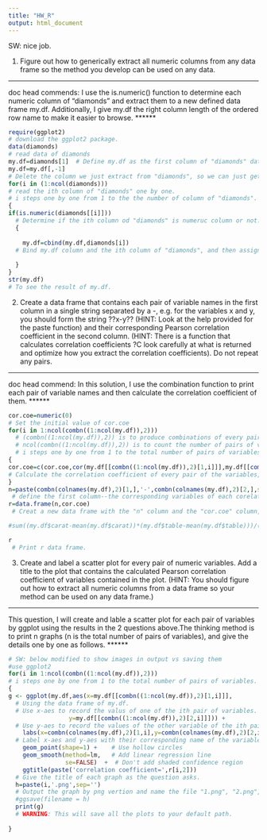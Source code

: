 ```yaml
---
title: "HW_R"
output: html_document
---
```

SW: nice job.

1. Figure out how to generically extract all numeric columns from any data frame so the method you develop can be used on any data.

******
doc head commends:
    I use the is.numeric() function to determine each numeric column of "diamonds" and extract them to a new defined data frame my.df. Additionally, I give my.df the right column length of the ordered row name to make it easier to browse.
******

```r
require(ggplot2)
# download the ggplot2 package.
data(diamonds) 
# read data of diamonds
my.df=diamonds[1]  # Define my.df as the first column of "diamonds" data frame.
my.df=my.df[,-1]
# Delete the column we just extract from "diamonds", so we can just get the "row name" column.---{1;2;3;4`````}
for(i in (1:ncol(diamonds)))
# read the ith column of "diamonds" one by one. 
# i steps one by one from 1 to the the number of column of "diamonds".
{
if(is.numeric(diamonds[[i]]))
  # Determine if the ith column od "diamonds" is numeruc column or not.
  {
  
    my.df=cbind(my.df,diamonds[i])
  # Bind my.df column and the ith column of "diamonds", and then assign the new data frame as my.df.
  
  }
}
str(my.df)
# To see the result of my.df.


```

 2. Create a data frame that contains each pair of variable names in the first column in a single string separated by a -, e.g. for the variables x and y, you should form the string ??x-y?? (HINT: Look at the help provided for the paste function) and their corresponding Pearson correlation coefficient in the second column. (HINT: There is a function that calculates correlation coefficients ?C look carefully at what is returned and optimize how you extract the correlation coefficients). Do not repeat any pairs.
 
 ******
 doc head commend:
     In this solution, I use the combination function to print each pair of variable names and then calculate the correlation coefficient of them.
 ******
```r
cor.coe=numeric(0)
# Set the initial value of cor.coe
for(i in 1:ncol(combn((1:ncol(my.df)),2)))
  # (combn((1:ncol(my.df)),2)) is to produce combinations of every pair of variables in  the printed data frame "my.df"
  # ncol(combn((1:ncol(my.df)),2)) is to count the number of pairs of variables as above.
  # i steps one by one from 1 to the total number of pairs of variables.
{
cor.coe=c(cor.coe,cor(my.df[[combn((1:ncol(my.df)),2)[1,i]]],my.df[[combn((1:ncol(my.df)),2)[2,i]]]))
# Calculate the correlation coefficient of every pair of the variables, and then put these values to the column "cor.coe"
}
n=paste(combn(colnames(my.df),2)[1,],'-',combn(colnames(my.df),2)[2,],sep='')
 # define the first column--the corresponding variables of each corelation coefficient. And we give these names by paste them with a "-".
r=data.frame(n,cor.coe)
 # Creat a new data frame with the "n" column and the "cor.coe" column, say r.

#sum((my.df$carat-mean(my.df$carat))*(my.df$table-mean(my.df$table)))/(53940*sqrt(var(my.df$table))*sqrt(var(my.df$carat)))--Just an example of caculus, ignore this is ok.

r   
 # Print r data frame.
```
3. Create and label a scatter plot for every pair of numeric variables. Add a title to the plot that contains the calculated Pearson correlation coefficient of variables contained in the plot. (HINT: You should figure out how to extract all numeric columns from a data frame so your method can be used on any data frame.)

******
This question, I will create and lable a scatter plot for each pair of variables by ggplot using the results in the 2 questions above.The thinking method is to print n graphs (n is the total number of pairs of variables), and give the details one by one as follows.
******

```r
# SW: below modified to show images in output vs saving them
#use ggplot2
for(i in 1:ncol(combn((1:ncol(my.df)),2)))
# i steps one by one from 1 to the total number of pairs of variables. 
{
g <- ggplot(my.df,aes(x=my.df[[combn((1:ncol(my.df)),2)[1,i]]], 
  # Using the data frame of my.df.
  # Use x-aes to record the valus of one of the ith pair of variables.
                 y=my.df[[combn((1:ncol(my.df)),2)[2,i]]])) +
  # Use y-aes to record the values of the other variable of the ith pair.
    labs(x=combn(colnames(my.df),2)[1,i],y=combn(colnames(my.df),2)[2,i])+
  # Label x-aes and y-aes with their corresponding name of the variables.
    geom_point(shape=1) +    # Use hollow circles
    geom_smooth(method=lm,   # Add linear regression line
                se=FALSE)  +  # Don't add shaded confidence region
    ggtitle(paste('correlation coefficient=',r[i,2]))
  # Give the title of each graph as the question asks.
  h=paste(i,'.png',sep='')
  # Output the graph by png vertion and name the file "1.png", "2.png",```and so on.
  #ggsave(filename = h)      
  print(g)
  # WARNING: This will save all the plots to your default path.
  
}



```

